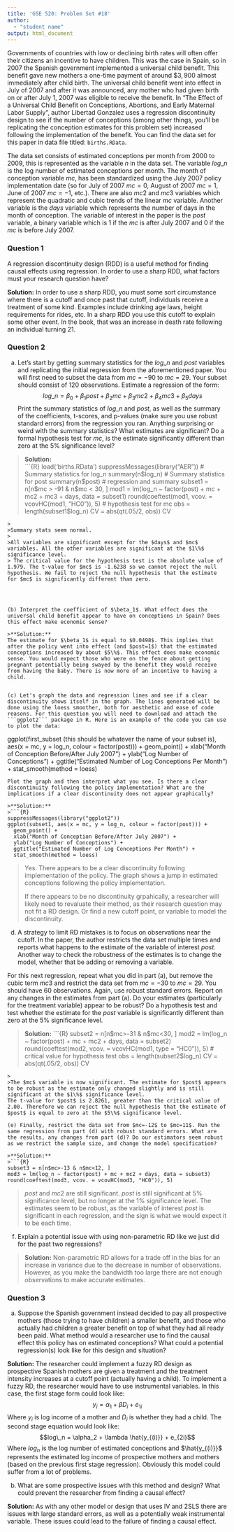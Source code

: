 ```yaml
---
title: 'GSE 520: Problem Set #18'
author: 
  - "student name"
output: html_document
---
```


Governments of countries with low or declining birth rates will often offer their citizens an incentive to have children. This was the case in Spain, so in 2007 the Spanish government implemented a universal child benefit. This benefit gave new mothers a one-time payment of around $\$3,900$ almost immediately after child birth. The universal child benefit went into effect in July of 2007 and after it was announced, any mother who had given birth on or after July 1, 2007 was eligible to receive the benefit. In "The Effect of a Universal Child Benefit on Conceptions, Abortions, and Early Maternal Labor Supply", author Libertad Gonzalez uses a regression discontinuity design to see if the number of conceptions (among other things, you'll be replicating the conception estimates for this problem set) increased following the implementation of the benefit. You can find the data set for this paper in data file titled: ```births.RData```.

The data set consists of estimated conceptions per month from 2000 to 2009, this is represented as the variable $n$ in the data set. The variable $log\_n$ is the log number of estimated conceptions per month. The month of conception variable $mc$, has been standardized using the July 2007 policy implementation date (so for July of 2007 $mc=0$, August of 2007 $mc=1$, June of 2007 $mc=-1$, etc.). There are also $mc2$ and $mc3$ variables which represent the quadratic and cubic trends of the linear $mc$ variable. Another variable is the $days$ variable which represents the number of days in the month of conception. The variable of interest in the paper is the $post$ variable, a binary variable which is $1$ if the $mc$ is after July 2007 and $0$ if the $mc$ is before July 2007.

### Question 1  

A regression discontinuity design (RDD) is a useful method for finding causal effects using regression. In order to use a sharp RDD, what factors must your research question have?

**Solution:**
In order to use a sharp RDD, you must some sort circumstance where there is a cutoff and once past that cutoff, individuals receive a treatment of some kind. Examples include drinking age laws, height requirements for rides, etc. In a sharp RDD you use this cutoff to explain some other event. In the book, that was an increase in death rate following an individual turning 21. 


### Question 2  

(a) Let's start by getting summary statistics for the $log\_n$ and $post$ variables and replicating the initial regression from the aforementioned paper. You will first need to subset the data from $mc=-90$ to $mc = 29$. Your subset should consist of 120 observations. Estimate a regression of the form: 
$$log\_n = \beta_0 + \beta_1 post + \beta_2 mc + \beta_3 mc2 + \beta_4 mc3 + \beta_5 days$$
Print the summary statistics of $log\_n$ and $post$, as well as the summary of the coefficients, t-scores, and p-values (make sure you use robust standard errors) from the regression you ran. Anything surprising or weird with the summary statistics? What estimates are significant? Do a formal hypothesis test for $mc$, is the estimate significantly different than zero at the $5\%$ significance level?

>**Solution:**  
>```{R}
load('births.RData')
suppressMessages(library("AER"))
# Summary statistics for log_n
summary(n$log_n)
# Summary statistics for post
summary(n$post)
# regression and summary
subset1 = n[n$mc > -91 & n$mc < 30, ]
mod1 = lm(log_n ~ factor(post) + mc + mc2 + mc3 + days, data = subset1)
round(coeftest(mod1, vcov. = vcovHC(mod1, "HC0")), 5)
# hypothesis test for mc
obs = length(subset1$log_n)
CV = abs(qt(.05/2, obs))
CV
```
>
>Summary stats seem normal.
>
>All variables are significant except for the $days$ and $mc$ variables. All the other variables are significant at the $1\%$ significance level.
> The critical value for the hypothesis test is the absolute value of 1.979. The t-value for $mc$ is -1.6238 so we cannot reject the null hypothesis. We fail to reject the null hypothesis that the estimate for $mc$ is significantly different than zero.




(b) Interpret the coefficient of $\beta_1$. What effect does the universal child benefit appear to have on conceptions in Spain? Does this effect make economic sense?

>**Solution:**  
The estimate for $\beta_1$ is equal to $0.0498$. This implies that after the policy went into effect (and $post=1$) that the estimated conceptions increased by about $5\%$. This effect does make economic sense. You would expect those who were on the fence about getting pregnant potentially being swayed by the benefit they would receive from having the baby. There is now more of an incentive to having a child.


(c) Let's graph the data and regression lines and see if a clear discontinuity shows itself in the graph. The lines generated will be done using the loess smoother, both for aesthetic and ease of code reasons. For this question you will need to download and attach the ```ggplot2``` package in R. Here is an example of the code you can use to plot the data: 
```
ggplot(first_subset (this should be whatever the name of your subset is), aes(x = mc, y = log_n, colour = factor(post))) + 
  geom_point() + 
  xlab("Month of Conception Before/After July 2007") + 
  ylab("Log Number of Conceptions") + 
  ggtitle("Estimated Number of Log Conceptions Per Month") + 
  stat_smooth(method = loess)
```
Plot the graph and then interpret what you see. Is there a clear discontinuity following the policy implementation? What are the implications if a clear discontinuity does not appear graphically?

>**Solution:**  
>```{R}
suppressMessages(library("ggplot2"))
ggplot(subset1, aes(x = mc, y = log_n, colour = factor(post))) + 
  geom_point() + 
  xlab("Month of Conception Before/After July 2007") + 
  ylab("Log Number of Conceptions") + 
  ggtitle("Estimated Number of Log Conceptions Per Month") + 
  stat_smooth(method = loess)
```
>
>Yes. There appears to be a clear discontinuity following implementation of the policy. The graph shows a jump in estimated conceptions following the policy implementation.
>
>If there appears to be no discontinuity grpahically, a researcher will likely need to revaluate their method, as their research question may not fit a RD design. Or find a new cutoff point, or variable to model the discontinuity.


(d) A strategy to limit RD mistakes is to focus on observations near the cutoff. In the paper, the author restricts the data set multiple times and reports what happens to the estimate of the variable of interest $post$. Another way to check the robustness of the estimates is to change the model, whether that be adding or removing a variable.

For this next regression, repeat what you did in part (a), but remove the cubic term $mc3$ and restrict the data set from $mc=-30$ to $mc=29$. You should have 60 observations. Again, use robust standard errors. Report on any changes in the estimates from part (a). Do your estimates (particularly for the treatment variable) appear to be robust? Do a hypothesis test and test whether the estimate for the $post$ variable is significantly different than zero at the $5\%$ significance level.

>**Solution:**
>```{R}
subset2 = n[n$mc>-31 & n$mc<30, ]
mod2 = lm(log_n ~ factor(post) + mc + mc2 + days, data = subset2)
round(coeftest(mod2, vcov. = vcovHC(mod1, type = "HC0")), 5)
# critical value for hypothesis test
obs = length(subset2$log_n)
CV = abs(qt(.05/2, obs))
CV
```
>
>The $mc$ variable is now significant. The estimate for $post$ appears to be robust as the estimate only changed slightly and is still significant at the $1\%$ significance level.
The t-value for $post$ is 2.8261, greater than the critical value of 2.00. Therefore we can reject the null hypothesis that the estimate of $post$ is equal to zero at the $5\%$ significance level.

(e) Finally, restrict the data set from $mc=-12$ to $mc=11$. Run the same regression from part (d) with robust standard errors. What are the results, any changes from part (d)? Do our estimators seem robust as we restrict the sample size, and change the model specification?

>**Solution:**
>```{R}
subset3 = n[n$mc>-13 & n$mc<12, ]
mod3 = lm(log_n ~ factor(post) + mc + mc2 + days, data = subset3)
round(coeftest(mod3, vcov. = vcovHC(mod3, "HC0")), 5)
```
>
>$post$ and $mc2$ are still significant. $post$ is still significant at $5\%$ significance level, but no longer at the $1\%$ significance level. The estimates seem to be robust, as the variable of interest $post$ is significant in each regression, and the sign is what we would expect it to be each time.

(f) Explain a potential issue with using non-parametric RD like we just did for the past two regressions? 

>**Solution:**
Non-parametric RD allows for a trade off in the bias for an increase in variance due to the decrease in number of observations. However, as you make the bandwidth too large there are not enough observations to make accurate estimates. 

### Question 3

(a) Suppose the Spanish government instead decided to pay all prospective mothers (those trying to have children) a smaller benefit, and those who actually had children a greater benefit on top of what they had all ready been paid. What method would a researcher use to find the causal effect this policy has on estimated conceptions? What could a potential regression(s) look like for this design and situation?

**Solution:**
The researcher could implement a fuzzy RD design as prospective Spanish mothers are given a treatment and the treatment intensity increases at a cutoff point (actually having a child). To implement a fuzzy RD, the researcher would have to use instrumental variables. In this case, the first stage form could look like:
$$y_i = \alpha_1 + \beta D_i + e_{1i}$$
Where $y_i$ is log income of a mother and $D_i$ is whether they had a child. 
The second stage equation would look like:
$$log\_n = \alpha_2 + \lambda \hat{y_{(i)}} + e_{2i}$$
Where $log_n$ is the log number of estimated conceptions and $\hat{y_{(i)}}$ represents the estimated log income of prospective mothers and mothers (based on the previous first stage regression). Obviously this model could suffer from a lot of problems.


(b) What are some prospective issues with this method and design? What could prevent the researcher from finding a causal effect?

**Solution:**
As with any other model or design that uses IV and 2SLS there are issues with large standard errors, as well as a potentially weak instrumental variable. These issues could lead to the failure of finding a causal effect.

